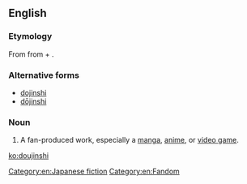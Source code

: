 ==English==
{{wikipedia|Dōjinshi}}

===Etymology===
From {{etyl|ja|en}} {{term|同人誌|tr=dōjinshi||fan-produced manga or essay booklets|lang=ja}} from {{term|同人|tr=dōjin||a group for the same interest|lang=ja}} + {{term|誌|tr=shi||a magazine or a pamphlet|lang=ja}}.

===Alternative forms===
* [[dojinshi]]
* [[dōjinshi]]

===Noun===
{{en-noun|~|doujinshi|doujinshis}}

# {{context|anime|manga|video games|lang=en}} A fan-produced work, especially a [[manga]], [[anime]], or [[video game]].

[[Category:en:Japanese fiction]]
[[Category:en:Fandom]]

[[ko:doujinshi]]